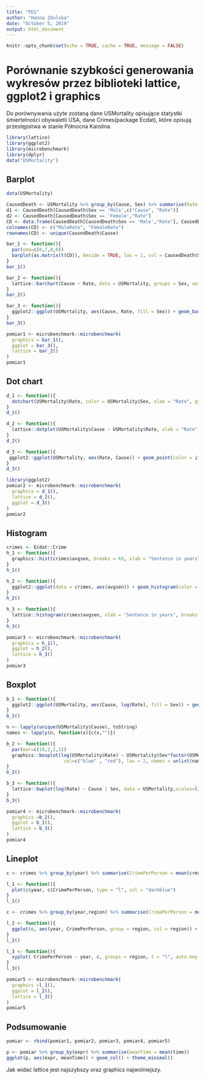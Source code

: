 ```yaml
---
title: "PD1"
author: "Hanna Zdulska"
date: "October 5, 2019"
output: html_document
---
```

```r
knitr::opts_chunk$set(echo = TRUE, cache = TRUE, message = FALSE)
```
# Porównanie szybkości generowania wykresów przez biblioteki lattice, ggplot2 i graphics
Do porównywania użyte zostaną dane USMortality opisujące statystki śmiertelności obywaletli USA, dane Crimes(package Ecdat), które opisują przestępstwa w stanie Północna Karolina.
```r
library(lattice)
library(ggplot2)
library(microbenchmark)
library(dplyr)
data("USMortality")
```
## Barplot
```r
data(USMortality)

CausedDeath <- USMortality %>% group_by(Cause, Sex) %>% summarise(Rate = sum(Rate))
d1 <- CausedDeath[CausedDeath$Sex == 'Male',c("Cause", "Rate")]
d2 <- CausedDeath[CausedDeath$Sex == 'Female',"Rate"]
CD <- data.frame(CausedDeath[CausedDeath$Sex == 'Male',"Rate"], CausedDeath[CausedDeath$Sex == 'Female',"Rate"])
colnames(CD) <- c("MaleRate", "FemaleRate")
rownames(CD) <- unique(CausedDeath$Cause)

bar_1 <- function(){
  par(oma=c(0,7,0,0))
  barplot(as.matrix(t(CD)), beside = TRUE, las = 1, col = CausedDeath$Sex, legend.text = c("Male", "Female"), horiz = TRUE, xlab="Rate")
}
bar_1()

bar_2 <- function(){
  lattice::barchart(Cause ~ Rate, data = USMortality, groups = Sex, auto.key=list(corner=c(1,1), columns=1, title="Causes of death", cex.title=1))
}
bar_2()

bar_3 <- function(){
  ggplot2::ggplot(USMortality, aes(Cause, Rate, fill = Sex)) + geom_bar(stat = "identity", position=position_dodge()) + coord_flip() + theme()
}
bar_3()
```
```r

pomiar1 <- microbenchmark::microbenchmark(
  graphics = bar_1(),
  ggplot = bar_3(),
  lattice = bar_2()
)
pomiar1
```

## Dot chart
```r
d_1 <- function(){
  dotchart(USMortality$Rate, color = USMortality$Sex, xlab = "Rate", groups = USMortality$Cause, pch = ifelse(USMortality$Status=='Rural', 1,2))
}
d_1()

d_2 <- function(){
  lattice::dotplot(USMortality$Cause ~ USMortality$Rate, xlab = "Rate", alpha = 0.7, pch = ifelse(USMortality$Status=='Rural', 1,2), col = USMortality$Sex)
}
d_2()

d_3 <- function(){
 ggplot2::ggplot(USMortality, aes(Rate, Cause)) + geom_point(color = ifelse(USMortality$Sex == 'Male', 'red', 'black'), alpha = 0.7, shape = USMortality$Status)
}
d_3()
```
```r
library(ggplot2)
pomiar2 <- microbenchmark::microbenchmark(
  graphics = d_1(),
  lattice = d_2(),
  ggplot = d_3()
)
pomiar2
```

## Histogram

```r
crimes <- Ecdat::Crime
h_1 <- function(){
  graphics::hist(crimes$avgsen, breaks = 65, xlab = "Sentence in years", main = "Lenghts of sentences in years '81 - '87", col = "steelblue")
}
h_1()

h_2 <- function(){
  ggplot2::ggplot(data = crimes, aes(avgsen)) + geom_histogram(color = "black", fill = "darkgreen") + ggtitle("Lenghts of sentences in years '81 - '87")
}
h_2()

h_3 <- function(){
  lattice::histogram(crimes$avgsen, xlab = "Sentence in years", breaks = 65, col = "coral3", main = "Lenghts of sentences in years '81 - '87")
}
h_3()
```

```r
pomiar3 <- microbenchmark::microbenchmark(
  graphics = h_1(),
  ggplot = h_2(),
  lattice = h_3()
)
pomiar3
```

## Boxplot
```r

b_1 <- function(){
  ggplot2::ggplot(USMortality, aes(Cause, log(Rate), fill = Sex)) + geom_boxplot() + theme(axis.text.x = element_text(angle = 45, hjust = 1))
}
b_1()

n <- lapply(unique(USMortality$Cause), toString)
names <- lapply(n, function(x){c(x,"")})

b_2 <- function(){
  par(mar=c(10,2,1,1))
  graphics::boxplot(log(USMortality$Rate) ~ USMortality$Sex*factor(USMortality$Cause),ylab = "log(Rate)", 
                     col=c("blue" , "red"), las = 2, names = unlist(names), xlab = "")
}
b_2()

b_3 <- function(){
  lattice::bwplot(log(Rate) ~ Cause | Sex, data = USMortality,scales=list(x=list(rot=45)))
}
b_3()
```


```r
pomiar4 <- microbenchmark::microbenchmark(
  graphics =b_2(),
  ggplot = b_1(),
  lattice = b_3()
)
pomiar4
```
## Lineplot
```r
c <- crimes %>% group_by(year) %>% summarise(CrimePerPerson = mean(crmrte))

l_1 <- function(){
  plot(c$year, c$CrimePerPerson, type = "l", col = "darkblue")
}
l_1()

c <- crimes %>% group_by(year,region) %>% summarise(CrimePerPerson = mean(crmrte))

l_2 <- function(){
  ggplot(c, aes(year, CrimePerPerson, group = region, col = region)) + geom_line()
}
l_2()

l_3 <- function(){
  xyplot( CrimePerPerson ~ year, c, groups = region, t = "l", auto.key = TRUE)
}
l_3()
```

```r
pomiar5 <- microbenchmark::microbenchmark(
  graphics =l_1(),
  ggplot = l_2(),
  lattice = l_3()
)
pomiar5
```

## Podsumowanie
```r
pomiar <- rbind(pomiar1, pomiar2, pomiar3, pomiar4, pomiar5)

p <- pomiar %>% group_by(expr) %>% summarise(meanTime = mean(time))
ggplot(p, aes(expr, meanTime)) + geom_col() + theme_minimal()
```


Jak widać lattice jest najszybszy oraz graphics najwolniejszy.